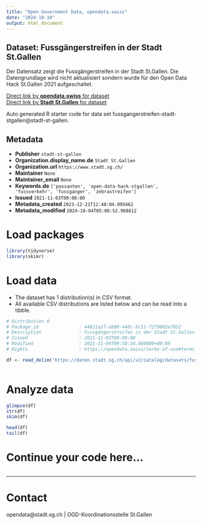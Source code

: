 ```yaml
---
title: "Open Government Data, opendata.swiss"
date: "2024-10-10"
output: html_document
---
```


## Dataset: Fussgängerstreifen in der Stadt St.Gallen

Der Datensatz zeigt die Fussgängerstreifen in der Stadt St.Gallen. Die Datengrundlage wird nicht aktualisiert sondern wurde für den Open Data Hack St.Gallen 2021 aufgeschaltet.

[Direct link by **opendata.swiss** for dataset](https://opendata.swiss/de/dataset/fussgangerstreifen-in-der-stadt-st-gallen)<br>
[Direct link by **Stadt St.Gallen** for dataset](https://daten.stadt.sg.ch/explore/dataset/fussgangerstreifen-stadt-stgallen/)

Auto generated R starter code for data set fussgangerstreifen-stadt-stgallen@stadt-st-gallen.

## Metadata

- **Publisher** `stadt-st-gallen`
- **Organization.display_name.de** `Stadt St.Gallen`
- **Organization.url** `https://www.stadt.sg.ch/`
- **Maintainer** `None`
- **Maintainer_email** `None`
- **Keywords.de** `['passanten', 'open-data-hack-stgallen', 'fussverkehr', 'fussganger', 'zebrastreifen']`
- **Issued** `2021-11-03T00:00:00`
- **Metadata_created** `2023-12-21T12:48:04.095662`
- **Metadata_modified** `2024-10-04T05:00:52.988612`


# Load packages

```r

library(tidyverse)
library(skimr)

```

# Load data

-   The dataset has 1 distribution(s) in CSV format.
-   All available CSV distributions are listed below and can be read into a tibble.

```r

# Distribution 0
# Package_id               : 44821a2f-ab06-446c-bc11-7279002e7852
# Description              : Fussgängerstreifen in der Stadt St.Gallen (csv)
# Issued                   : 2021-11-03T00:00:00
# Modified                 : 2021-11-04T09:58:34.860000+00:00
# Rights                   : https://opendata.swiss/terms-of-use#terms_by

df <- read_delim('https://daten.stadt.sg.ch/api/v2/catalog/datasets/fussgangerstreifen-stadt-stgallen/exports/csv?use_labels=true')



```

# Analyze data

```r

glimpse(df)
str(df)
skim(df)

head(df)
tail(df)

```

# Continue your code here...

```r

```

------------------------------------------------------------------------

# Contact

opendata@stadt.sg.ch | OGD-Koordinationsstelle St.Gallen
